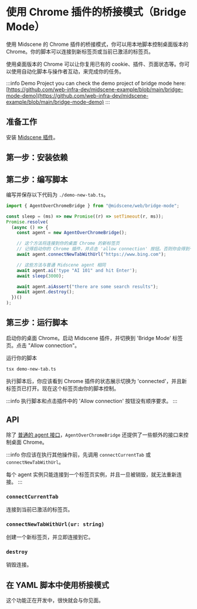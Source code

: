 # 使用 Chrome 插件的桥接模式（Bridge Mode）


使用 Midscene 的 Chrome 插件的桥接模式，你可以用本地脚本控制桌面版本的 Chrome。你的脚本可以连接到新标签页或当前已激活的标签页。

使用桌面版本的 Chrome 可以让你复用已有的 cookie、插件、页面状态等。你可以使用自动化脚本与操作者互动，来完成你的任务。

:::info Demo Project
you can check the demo project of bridge mode here: [https://github.com/web-infra-dev/midscene-example/blob/main/bridge-mode-demo](https://github.com/web-infra-dev/midscene-example/blob/main/bridge-mode-demo)
:::

## 准备工作

安装 [Midscene 插件](https://chromewebstore.google.com/detail/midscene/gbldofcpkknbggpkmbdaefngejllnief)。

## 第一步：安装依赖

<PackageManagerTabs command="install @midscene/web tsx --save-dev" />

## 第二步：编写脚本

编写并保存以下代码为 `./demo-new-tab.ts`。

```typescript
import { AgentOverChromeBridge } from "@midscene/web/bridge-mode";

const sleep = (ms) => new Promise((r) => setTimeout(r, ms));
Promise.resolve(
  (async () => {
    const agent = new AgentOverChromeBridge();

    // 这个方法将连接到你的桌面 Chrome 的新标签页
    // 记得启动你的 Chrome 插件，并点击 'allow connection' 按钮。否则你会得到一个 timeout 错误
    await agent.connectNewTabWithUrl("https://www.bing.com");

    // 这些方法与普通 Midscene agent 相同
    await agent.ai('type "AI 101" and hit Enter');
    await sleep(3000);

    await agent.aiAssert("there are some search results");
    await agent.destroy();
  })()
);
```

## 第三步：运行脚本

启动你的桌面 Chrome。启动 Midscene 插件，并切换到 'Bridge Mode' 标签页。点击 "Allow connection"。

运行你的脚本

```bash
tsx demo-new-tab.ts
```

执行脚本后，你应该看到 Chrome 插件的状态展示切换为 'connected'，并且新标签页已打开。现在这个标签页由你的脚本控制。

:::info
执行脚本和点击插件中的 'Allow connection' 按钮没有顺序要求。
:::

## API

除了 [普通的 agent 接口](./api)，`AgentOverChromeBridge` 还提供了一些额外的接口来控制桌面 Chrome。

:::info
你应该在执行其他操作前，先调用 `connectCurrentTab` 或 `connectNewTabWithUrl`。

每个 agent 实例只能连接到一个标签页实例，并且一旦被销毁，就无法重新连接。
:::

### `connectCurrentTab`

连接到当前已激活的标签页。

### `connectNewTabWithUrl(ur: string)`

创建一个新标签页，并立即连接到它。

### `destroy`

销毁连接。

## 在 YAML 脚本中使用桥接模式

这个功能正在开发中，很快就会与你见面。





